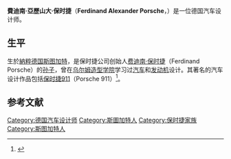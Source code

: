 {{about|[[保时捷911|保时捷911]]的设计者|其祖父，[[大众甲壳虫|大众甲壳虫]]的设计者|费迪南德·保时捷|其父，[[保时捷|保时捷]]创始人之一，昵称为费里·保时捷|费迪南德·安东·恩斯特·保时捷}}
{{expand|time=2010-09-13T14:53:54+00:00}}
{{Infobox person
| name                      = 費迪南·亞歷山大·保时捷<br>Ferdinand Alexander Porsche
| image                     = 
| image_size                = 
| alt                       = 
| caption                   = [[Porsche_911|Porsche 911]]
| birth_name                = 
| birth_date                = {{Birth date|1935|12|11|df=y}}
| birth_place               = {{flagicon|纳粹德国}} [[納粹德國|德國]] [[斯图加特|斯图加特]]
| death_date                = {{Death date and age|2012|04|05|1935|12|12|df=y}}
| death_place               = {{AUT}}[[萨尔茨堡|萨尔茨堡]]
| death_cause               = 
| resting_place             =  
| residence                 = 
| nationality               = 
| other_names               = 
| citizenship               = 
| education                 = 
| alma_mater                = 
| occupation                = [[Porsche|Porsche]] designer
| notable_works             = [[Porsche_904|Porsche 904]]<br> [[Porsche_911|Porsche 911]]
| religion                  = <!-- Religion should be supported with a citation from a reliable source -->
| spouse                    = 
| children                  = [[Ferdinand_Oliver_Porsche|Ferdinand Oliver Porsche]]
| parents                   = [[Ferdinand_Anton_Ernst_Porsche|Ferdinand Anton Ernst Porsche]]
| relatives                 = [[Ferdinand_Porsche|Ferdinand Porsche]] <small>(grandfather)</small><br>[[費迪南德·皮耶希|費迪南德·皮耶希]] <small>(cousin)</small>
| awards                    = 
}}
'''費迪南·亞歷山大·保时捷'''（'''Ferdinand Alexander Porsche'''，{{bd|1935年|12月11日|2012年|4月5日|catIdx=Porsche, Ferdianand}}）是一位德国汽车设计师。

==生平==
生於[[納粹德国|納粹德国]][[斯图加特|斯图加特]]，是保时捷公司创始人[[费迪南·保时捷|费迪南·保时捷]]（Ferdinand Porsche）的[[孙子|孙子]]，曾在[[乌尔姆造型学院|乌尔姆造型学院]]学习过[[汽车|汽车]]和[[发动机|发动机]]设计。其著名的汽车设计作品包括[[保时捷911|保时捷911]]（Porsche 911）<ref>{{Cite web |url=http://www.kettererkunst.com/bio/ferdinand-alexander-porsche-1935.shtml# |title=Ferdinand Alexander Porsche |access-date=2010-09-13 |archive-url=https://web.archive.org/web/20090901210037/http://www.kettererkunst.com/bio/ferdinand-alexander-porsche-1935.shtml |archive-date=2009-09-01 |dead-url=yes }}</ref>。

==参考文献==
<div class="references-small">
<references></references>
</div>
{{Porsche}}

{{Authority control}}
{{DEFAULTSORT:Porsche, Ferdianand}}
[[Category:德国汽车设计师|Category:德国汽车设计师]]
[[Category:斯圖加特人|Category:斯圖加特人]]
[[Category:保时捷家族|Category:保时捷家族]]
[[Category:斯图加特人|Category:斯图加特人]]